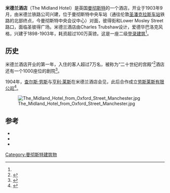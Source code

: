 {{Infobox building
| name                = 米德兰酒店
| status              = 二级登录建筑
| image               = Midland Hotel Manchester.jpg
| building_type       = 酒店
| architectural_style =爱德华巴洛克<ref name="listing">{{National Heritage List for England |num= 1271154|desc= Midland Hotel, Manchester|access-date= 27 September 2012}}</ref>
| structural_system   = 
| cost                = 100万英镑<br>（合2011年的10100万英镑）<ref>{{Cite web |title=Bank of England – Inflation Calculator |url=http://www.bankofengland.co.uk/education/Pages/inflation/calculator/flash/default.aspx |work=Bank of England |deadurl=yes |archiveurl=https://www.webcitation.org/6NA5SosVg?url=http://www.bankofengland.co.uk/education/Pages/inflation/calculator/flash/default.aspx |archivedate=2014-02-05 }}</ref>
| client              = 米德兰铁路公司
| location            = 英国[[曼彻斯特|曼彻斯特]]
| coordinates         = {{Coord|53.477222|-2.245|display=inline,title}}
|construction_start_date = 1898
| opened_date         = 1903年9月5日
| architect           = Charles Trubshaw
}}
'''米德兰酒店'''（The Midland Hotel）是英国[[曼彻斯特|曼彻斯特]]的一个酒店，开业于1903年9月，由米德兰铁路公司兴建，位于曼彻斯特中央车站（通往伦敦[[圣潘克拉斯车站|圣潘克拉斯车站]]铁路的北部终点，今曼彻斯特中央会议中心）对面，彼得街和Lower Mosley Street路口，面临圣彼得广场。米德兰酒店由Charles Trubshaw设计，爱德华巴洛克风格，兴建于1898-1903年，耗资超过100万英镑。这是一座二级[[登录建筑|登录建筑]]<ref name="listing"/>。

== 历史 ==
米德兰酒店开业的第一年，入住的客人超过7万名，被称为“二十世纪的宫殿”<ref name="RN1908">{{cite news | url=https://books.google.com/books?id=zxM1AQAAIAAJ | title=Railway News | work=Volume 90 | year=1908 | accessdate=July 24, 2012 | pages=436–437}}</ref>酒店还有一个1000座位的剧院<ref>{{cite book | title=Creative Urban Milieus: Historical Perspectives on Culture, Economy, and the City | publisher=University of Chicago Press | author=Heßler,Martina & Zimmermann, Clemens | year=2008 | isbn=978-3-593-38547-1}}</ref>。

1904年，[[查尔斯·劳斯|查尔斯·劳斯]]与[[亨利·莱斯|亨利·莱斯]]在米德兰酒店会见，此后合作成立[[劳斯莱斯有限公司|劳斯莱斯有限公司]]<ref>{{Cite web |title=Centenary party for status symbol |url=http://news.bbc.co.uk/1/hi/england/manchester/3680907.stm |work=BBC News |date=4 May 2004 |accessdate=2012-11-22}}</ref>。

[[File:The_Midland_Hotel_from_Oxford_Street_Manchester.jpg|thumb]]

==参考==
{{Reflist|2}}
*{{Cite book |title=The Midland Hotel, Manchester: "a twentieth century palace" : a history, 1903–1978 |first=Owen |last=French |year=1978}}
*{{Cite book |title=Manchester: An Architectural History |last=Parkinson-Bailey |first=John |publisher=Manchester University Press |year=2000}}
*{{Cite book |title=Manchester: Pevsner Architectural Guide |last=Hartwell |first=Clare |publisher=Penguin |year=2001}}
[[Category:曼彻斯特建筑物|Category:曼彻斯特建筑物]]